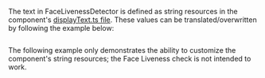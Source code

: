 
The text in FaceLivenessDetector is defined as string resources in the component's [displayText.ts file](https://github.com/aws-amplify/amplify-ui/blob/main/packages/react-liveness/src/components/FaceLivenessDetector/displayText.ts). These values can be translated/overwritten by following the example below:

```tsx file=./Customizationi18n.tsx
```

<Alert role="none" variation="warning">The following example only demonstrates the ability to customize the component's string resources; the Face Liveness check is not intended to work.</Alert>

<Example>
<Customizationi18n />
</Example>
